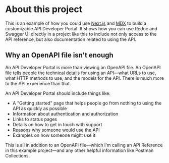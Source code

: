 # About this project

This is an example of how you could use [Next.js](https://nextjs.org/) and [MDX](https://mdxjs.com) to build a customizable API Developer Portal.
It shows how you can use Redoc and Swagger UI directly in a project like this to include not only access to the API reference, but also documentation related to using the API.

## Why an OpenAPI file isn't enough

An API Developer Portal is more than viewing an OpenAPI file. An OpenAPI file tells people the technical details for using an API—what URLs to use, what HTTP methods to use, and the models for the API. There is much more to the API experience than that.

An API Developer Portal should include things like:

* A "Getting started" page that helps people go from nothing to using the API as quickly as possible
* Information about authentication and authorization
* Links to status pages
* Details on how to get in touch with support
* Reasons why someone would use the API
* Examples on how someone might use it

This is all in addition to an OpenAPI file—which I'm calling an API Reference in this example project—and any other helpful information like Postman Collections.